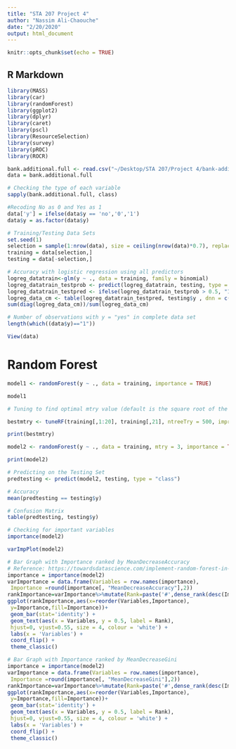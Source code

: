 ```yaml
---
title: "STA 207 Project 4"
author: "Nassim Ali-Chaouche"
date: "2/20/2020"
output: html_document
---
```


```r
knitr::opts_chunk$set(echo = TRUE)
```

## R Markdown

```r
library(MASS)
library(car)
library(randomForest)
library(ggplot2)
library(dplyr)
library(caret)
library(pscl)
library(ResourceSelection)
library(survey)
library(pROC)
library(ROCR)
```


```r
bank.additional.full <- read.csv("~/Desktop/STA 207/Project 4/bank-additional/bank-additional-full.csv", sep=";")
data = bank.additional.full
```

```r
# Checking the type of each variable
sapply(bank.additional.full, class)
```


```r
#Recoding No as 0 and Yes as 1
data['y'] = ifelse(data$y == 'no','0','1')
data$y = as.factor(data$y)
```



```r
# Training/Testing Data Sets
set.seed(1)
selection = sample(1:nrow(data), size = ceiling(nrow(data)*0.7), replace = FALSE)
training = data[selection,]
testing = data[-selection,]
```


```r
# Accuracy with logistic regression using all predictors
logreg_datatrain<-glm(y ~ ., data = training, family = binomial)
logreg_datatrain_testprob <- predict(logreg_datatrain, testing, type = "response")
logreg_datatrain_testpred <- ifelse(logreg_datatrain_testprob > 0.5, "1", "0")
logreg_data_cm <- table(logreg_datatrain_testpred, testing$y , dnn = c("Predicted","True"))
sum(diag(logreg_data_cm))/sum(logreg_data_cm)
```

```r
# Number of observations with y = "yes" in complete data set
length(which((data$y)=="1"))
```


```r
View(data)
```


# Random Forest

```r
model1 <- randomForest(y ~ ., data = training, importance = TRUE)
```

```r
model1
```


```r
# Tuning to find optimal mtry value (default is the square root of the number of predictors)

bestmtry <- tuneRF(training[,1:20], training[,21], ntreeTry = 500, improve = 1e-5, stepFactor = 1.5, doBest = TRUE)
```

```r
print(bestmtry)
```


```r
model2 <- randomForest(y ~ ., data = training, mtry = 3, importance = TRUE)
```

```r
print(model2)
```


```r
# Predicting on the Testing Set
predtesting <- predict(model2, testing, type = "class")

# Accuracy 
mean(predtesting == testing$y)

# Confusion Matrix
table(predtesting, testing$y)

```


```r
# Checking for important variables
importance(model2)
```

```r
varImpPlot(model2)
```

```r
# Bar Graph with Importance ranked by MeanDecreaseAccuracy
# Reference: https://towardsdatascience.com/implement-random-forest-in-r-b00b69eb8501
importance = importance(model2)
varImportance = data.frame(Variables = row.names(importance),
 Importance =round(importance[, "MeanDecreaseAccuracy"],2))
rankImportance=varImportance%>%mutate(Rank=paste('#',dense_rank(desc(Importance))))
ggplot(rankImportance,aes(x=reorder(Variables,Importance),
 y=Importance,fill=Importance))+ 
 geom_bar(stat='identity') + 
 geom_text(aes(x = Variables, y = 0.5, label = Rank),
 hjust=0, vjust=0.55, size = 4, colour = 'white') +
 labs(x = 'Variables') +
 coord_flip() + 
 theme_classic()
```


```r
# Bar Graph with Importance ranked by MeanDecreaseGini
importance = importance(model2)
varImportance = data.frame(Variables = row.names(importance),
 Importance =round(importance[, "MeanDecreaseGini"],2))
rankImportance=varImportance%>%mutate(Rank=paste('#',dense_rank(desc(Importance))))
ggplot(rankImportance,aes(x=reorder(Variables,Importance),
 y=Importance,fill=Importance))+ 
 geom_bar(stat='identity') + 
 geom_text(aes(x = Variables, y = 0.5, label = Rank),
 hjust=0, vjust=0.55, size = 4, colour = 'white') +
 labs(x = 'Variables') +
 coord_flip() + 
 theme_classic()
```



